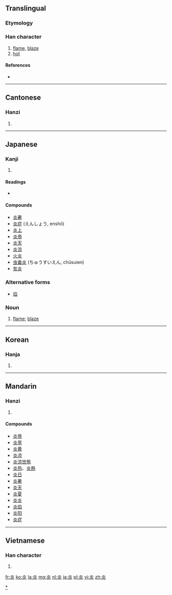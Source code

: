 {{also|焱}}
==Translingual==

===Etymology===
{{Han compound|火|火|t2=fire|ls=ic}}

===Han character===
{{Han char|rn=86|rad=火|as=04|sn=8|four=9080<sub>9</sub>|canj=火火 (FF)}}

# [[flame]], [[blaze]]
# [[hot]]

====References====
* {{Han ref|kx=0667.130|dkj=18910|dj=1076.210|hdz=32193.060|uh=708E|ud=28814|bh=AAA2|bd=43682}}

----

==Cantonese==

===Hanzi===
{{yue-hanzi|jyut=|y=yim4}}

# {{defn|Cantonese|sort=火04}}

----

==Japanese==

===Kanji===
{{ja-kanji|grade=c|rs=火04}}

# {{defn|Japanese|sort=火04}}

====Readings====
* {{ja-readings|on=[[えん]] (en), [[たん]] (tan)|kun=[[ほのお]] (honō), [[もえる]] (moeru)}}

====Compounds====
* [[炎暑]]
* [[炎症]] (えんしょう, enshō)
* [[炎上]]
* [[炎帝]]
* [[炎天]]
* [[炎涼]]
* [[火炎]]
* [[虫垂炎]] (ちゅうすいえん, chūsuien)
* [[気炎]]

===Alternative forms===
* [[焰]]

===Noun===
{{ja-noun|k|hira=ほのお|rom=honō}}

# [[flame]]; [[blaze]]

[[Category:ja:Fire|*]]

----

==Korean==

===Hanja===
{{ko-hanja|hangeul=[[염]]|eumhun=|rv=yeom|mr=yŏm|y=yem}}

# {{defn|Korean|sort=火04}}

----

==Mandarin==

===Hanzi===
{{cmn-hanzi|pin=[[yán]] ([[yan2]])|wg=yen<sup>2</sup>}}

# {{defn|Mandarin|sort=火04}}

====Compounds====
* [[炎帝]]
* [[炎旱]]
* [[炎黄]]
* [[炎凉]]
* [[炎涼世態]]
* [[炎热]]、[[炎熱]]
* [[炎日]]
* [[炎暑]]
* [[炎天]]
* [[炎夏]]
* [[炎炎]]
* [[炎焰]]
* [[炎阳]]
* [[炎症]]

----

==Vietnamese==

===Han character===
{{vi-hantu|viêm|rs=火04}}

# {{defn|Vietnamese|sort=火04}}

[[fr:炎]]
[[ko:炎]]
[[la:炎]]
[[mg:炎]]
[[nl:炎]]
[[ja:炎]]
[[pl:炎]]
[[vi:炎]]
[[zh:炎]]